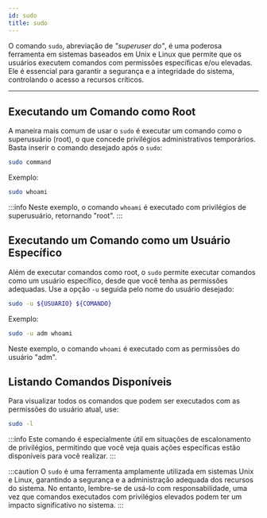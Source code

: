 ```yaml
---
id: sudo
title: sudo
---
```


O comando `sudo`, abreviação de *"superuser do"*, é uma poderosa ferramenta em
sistemas baseados em Unix e Linux que permite que os usuários executem comandos
com permissões específicas e/ou elevadas. Ele é essencial para garantir a
segurança e a integridade do sistema, controlando o acesso a recursos críticos.

---

## Executando um Comando como Root

A maneira mais comum de usar o `sudo` é executar um comando como o superusuário
(root), o que concede privilégios administrativos temporários. Basta inserir o
comando desejado após o `sudo`:

```bash
sudo command
```

Exemplo:

```bash
sudo whoami
```

:::info
Neste exemplo, o comando `whoami` é executado com privilégios de superusuário,
retornando "root".
:::

## Executando um Comando como um Usuário Específico

Além de executar comandos como root, o `sudo` permite executar comandos como um
usuário específico, desde que você tenha as permissões adequadas. Use a opção
`-u` seguida pelo nome do usuário desejado:

```bash
sudo -u ${USUARIO} ${COMANDO}
```

Exemplo:

```bash
sudo -u adm whoami
```

Neste exemplo, o comando `whoami` é executado com as permissões do usuário
"adm".

## Listando Comandos Disponíveis

Para visualizar todos os comandos que podem ser executados com as permissões do
usuário atual, use:

```bash
sudo -l
```

:::info
Este comando é especialmente útil em situações de escalonamento de privilégios,
permitindo que você veja quais ações específicas estão disponíveis para você
realizar.
:::

:::caution
O `sudo` é uma ferramenta amplamente utilizada em sistemas Unix e Linux,
garantindo a segurança e a administração adequada dos recursos do sistema. No
entanto, lembre-se de usá-lo com responsabilidade, uma vez que comandos
executados com privilégios elevados podem ter um impacto significativo no
sistema.
:::
